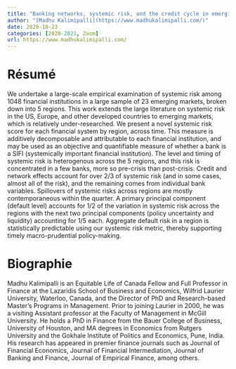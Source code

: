 ```yaml
---
title: "Banking networks, systemic risk, and the credit cycle in emerging markets"
author: "[Madhu Kalimipalli](https://www.madhukalimipalli.com/)"
date: 2020-10-23
categories: [2020-2021, Zoom]
url: https://www.madhukalimipalli.com/
---
```



# Résumé

We undertake a large-scale empirical examination of systemic risk among 1048 financial institutions in a large sample of 23 emerging markets, broken down into 5 regions. This work extends the large literature on systemic risk in the US, Europe, and other developed countries to emerging markets, which is relatively under-researched. We present a novel systemic risk score for each financial system by region, across time. This measure is additively decomposable and attributable to each financial institution, and may be used as an objective and quantifiable measure of whether a bank is a SIFI (systemically important financial institution). The level and timing of systemic risk is heterogenous across the 5 regions, and this risk is concentrated in a few banks, more so pre-crisis than post-crisis. Credit and network effects account for over 2/3 of systemic risk (and in some cases, almost all of the risk), and the remaining comes from individual bank variables. Spillovers of systemic risks across regions are mostly contemporaneous within the quarter. A primary principal component (default level) accounts for 1/2 of the variation in systemic risk across the regions with the next two principal components (policy uncertainty and liquidity) accounting for 1/5 each. Aggregate default risk in a region is statistically predictable using our systemic risk metric, thereby supporting timely macro-prudential policy-making.


# Biographie

Madhu Kalimipalli is an Equitable Life of Canada Fellow and Full Professor in Finance at the Lazaridis School of Business and Economics, Wilfrid Laurier University, Waterloo, Canada, and the Director of PhD and Research-based Master’s Programs in Management. Prior to joining Laurier in 2000, he was a visiting Assistant professor at the Faculty of Management in McGill University. He holds a PhD in Finance from the Bauer College of Business, University of Houston, and MA degrees in Economics from Rutgers University and the Gokhale Institute of Politics and Economics, Pune, India. His research has appeared in premier finance journals such as Journal of Financial Economics, Journal of Financial Intermediation, Journal of Banking and Finance, Journal of Empirical Finance, among others.
